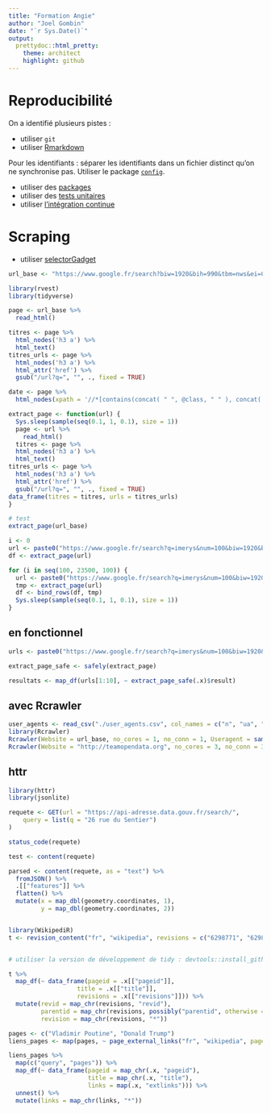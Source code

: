 ```yaml
---
title: "Formation Angie"
author: "Joel Gombin"
date: "`r Sys.Date()`"
output:
  prettydoc::html_pretty:
    theme: architect
    highlight: github
---
```


# Reproducibilité 

On a identifié plusieurs pistes :

- utiliser `git`
- utiliser [Rmarkdown](http://rmarkdown.rstudio.com)

Pour les identifiants : séparer les identifiants dans un fichier distinct qu'on ne synchronise pas. Utiliser le package [`config`](https://cran.r-project.org/web/packages/config/vignettes/introduction.html). 

- utiliser des [packages](http://r-pkgs.had.co.nz/)
- utiliser des [tests unitaires](http://r-pkgs.had.co.nz/tests.html)
- utiliser [l'intégration continue](http://r-pkgs.had.co.nz/check.html#travis)

# Scraping

- utiliser [selectorGadget](http://selectorgadget.com/)

```r
url_base <- "https://www.google.fr/search?biw=1920&bih=990&tbm=nws&ei=0QMxWouwK4HjUfe2g5AG&q=imerys&oq=imerys&gs_l=psy-ab.3..0l4.136471.137745.0.138260.6.5.0.1.1.0.110.360.4j1.5.0....0...1c.1.64.psy-ab..0.6.365....0.rLEWSB8xzqs"

library(rvest)
library(tidyverse)

page <- url_base %>% 
  read_html()

titres <- page %>% 
  html_nodes('h3 a') %>% 
  html_text()
titres_urls <- page %>% 
  html_nodes('h3 a') %>% 
  html_attr('href') %>% 
  gsub("/url?q=", "", ., fixed = TRUE)

date <- page %>% 
  html_nodes(xpath = '//*[contains(concat( " ", @class, " " ), concat( " ", "_QHs", " " ))]')

extract_page <- function(url) {
  Sys.sleep(sample(seq(0.1, 1, 0.1), size = 1))
  page <- url %>% 
    read_html()
  titres <- page %>% 
  html_nodes('h3 a') %>% 
  html_text()
titres_urls <- page %>% 
  html_nodes('h3 a') %>% 
  html_attr('href') %>% 
  gsub("/url?q=", "", ., fixed = TRUE)
data_frame(titres = titres, urls = titres_urls)
}

# test
extract_page(url_base)

i <- 0
url <- paste0("https://www.google.fr/search?q=imerys&num=100&biw=1920&bih=990&tbm=nws&ei=kA0xWriBBcH-UJmyluAP&start=", i, "&sa=N")
df <- extract_page(url)

for (i in seq(100, 23500, 100)) {
  url <- paste0("https://www.google.fr/search?q=imerys&num=100&biw=1920&bih=990&tbm=nws&ei=kA0xWriBBcH-UJmyluAP&start=", i, "&sa=N")
  tmp <- extract_page(url)
  df <- bind_rows(df, tmp)
  Sys.sleep(sample(seq(0.1, 1, 0.1), size = 1))
}

```

## en fonctionnel

```r
urls <- paste0("https://www.google.fr/search?q=imerys&num=100&biw=1920&bih=990&tbm=nws&ei=kA0xWriBBcH-UJmyluAP&start=", seq(0, 23500, 100), "&sa=N")

extract_page_safe <- safely(extract_page)

resultats <- map_df(urls[1:10], ~ extract_page_safe(.x)$result)

```

## avec Rcrawler

```r
user_agents <- read_csv("./user_agents.csv", col_names = c("n", "ua", "popularite"))
library(Rcrawler)
Rcrawler(Website = url_base, no_cores = 1, no_conn = 1, Useragent = sample(user_agents$ua, size = 1, prob = user_agents$popularite))
Rcrawler(Website = "http://teamopendata.org", no_cores = 3, no_conn = 3, MaxDepth = 10, Useragent = sample(user_agents$ua, size = 1, prob = user_agents$popularite))

```

## httr

```r
library(httr)
library(jsonlite)

requete <- GET(url = "https://api-adresse.data.gouv.fr/search/", 
    query = list(q = "26 rue du Sentier")
)

status_code(requete)

test <- content(requete)

parsed <- content(requete, as = "text") %>% 
  fromJSON() %>% 
  .[["features"]] %>% 
  flatten() %>% 
  mutate(x = map_dbl(geometry.coordinates, 1),
         y = map_dbl(geometry.coordinates, 2))


library(WikipediR)
t <- revision_content("fr", "wikipedia", revisions = c("6298771", "6298772"), clean_response = TRUE)


# utiliser la version de développement de tidy : devtools::install_github("tidyverse/tidyr"), voir https://github.com/tidyverse/tidyr/issues/278

t %>% 
  map_df(~ data_frame(pageid = .x[["pageid"]],
                   title = .x[["title"]],
                   revisions = .x[["revisions"]])) %>% 
  mutate(revid = map_chr(revisions, "revid"),
         parentid = map_chr(revisions, possibly("parentid", otherwise = NA_character_)),
         revision = map_chr(revisions, "*"))

pages <- c("Vladimir Poutine", "Donald Trump")
liens_pages <- map(pages, ~ page_external_links("fr", "wikipedia", page = .x)) # attention, bug non documenté sur le nb de résultat, limité aux 10 premiers.

liens_pages %>% 
  map(c("query", "pages")) %>% 
  map_df(~ data_frame(pageid = map_chr(.x, "pageid"),
                      title = map_chr(.x, "title"),
                      links = map(.x, "extlinks"))) %>% 
  unnest() %>% 
  mutate(links = map_chr(links, "*"))
```

